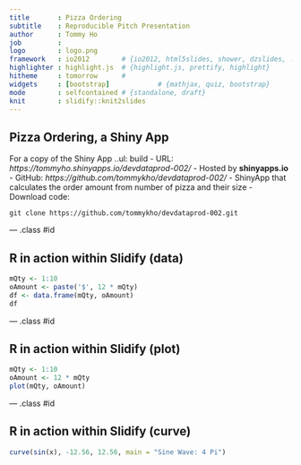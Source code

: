 ```yaml
---
title       : Pizza Ordering
subtitle    : Reproducible Pitch Presentation
author      : Tommy Ho
job         : 
logo        : logo.png
framework   : io2012        # {io2012, html5slides, shower, dzslides, ...}
highlighter : highlight.js  # {highlight.js, prettify, highlight}
hitheme     : tomorrow      # 
widgets     : [bootstrap]            # {mathjax, quiz, bootstrap}
mode        : selfcontained # {standalone, draft}
knit        : slidify::knit2slides
---
```


## Pizza Ordering, a Shiny App

For a copy of the Shiny App
..ul: build
- URL: *https://tommyho.shinyapps.io/devdataprod-002/*
- Hosted by **shinyapps.io**
- GitHub: *https://github.com/tommykho/devdataprod-002/*
- ShinyApp that calculates the order amount from number of pizza and their size
- Download code:

```
git clone https://github.com/tommykho/devdataprod-002.git
```

--- .class #id 

## R in action within Slidify (data)
```r
mQty <- 1:10
oAmount <- paste('$', 12 * mQty)
df <- data.frame(mQty, oAmount)
df
```

--- .class #id 

## R in action within Slidify (plot)
```r
mQty <- 1:10
oAmount <- 12 * mQty
plot(mQty, oAmount)
```

--- .class #id 

## R in action within Slidify (curve)
```r
curve(sin(x), -12.56, 12.56, main = "Sine Wave: 4 Pi")
```

